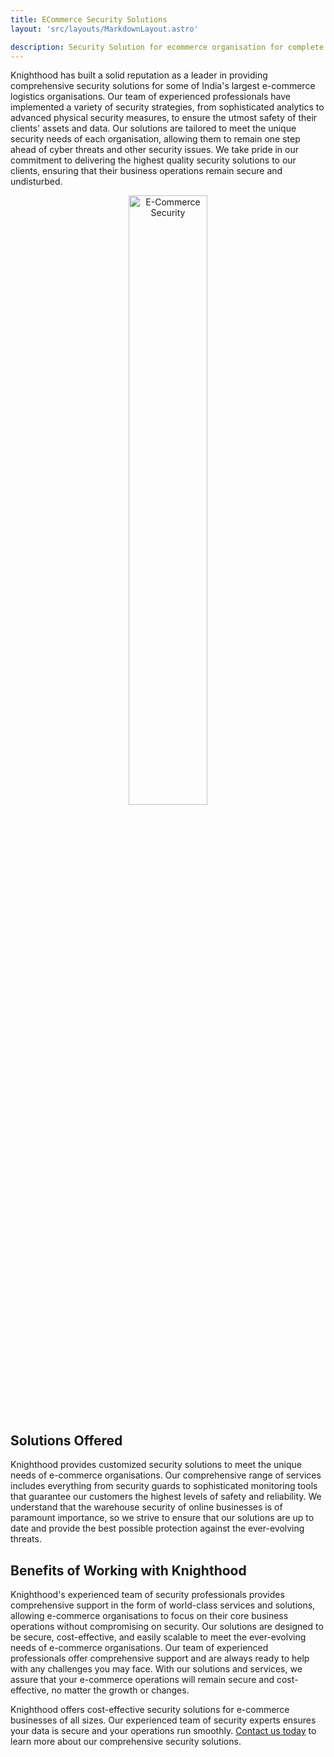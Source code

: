 ```yaml
---
title: ECommerce Security Solutions
layout: 'src/layouts/MarkdownLayout.astro'

description: Security Solution for ecommerce organisation for complete security 24X7 across India
---
```




Knighthood has built a solid reputation as a leader in providing comprehensive security solutions for some of India's largest e-commerce logistics organisations. Our team of experienced professionals have implemented a variety of security strategies, from sophisticated analytics to advanced physical security measures, to ensure the utmost safety of their clients' assets and data. Our solutions are tailored to meet the unique security needs of each organisation, allowing them to remain one step ahead of cyber threats and other security issues. We take pride in our commitment to delivering the highest quality security solutions to our clients, ensuring that their business operations remain secure and undisturbed.

<center><img src="/ware.jpg" width="50%" height ="50%" alt="E-Commerce Security" /></center>

## Solutions Offered


Knighthood provides customized security solutions to meet the unique needs of e-commerce organisations. Our comprehensive range of services includes everything from security guards to sophisticated monitoring tools that guarantee our customers the highest levels of safety and reliability. We understand that the warehouse security of online businesses is of paramount importance, so we strive to ensure that our solutions are up to date and provide the best possible protection against the ever-evolving threats.

## Benefits of Working with Knighthood

Knighthood's experienced team of security professionals provides comprehensive support in the form of world-class services and solutions, allowing e-commerce organisations to focus on their core business operations without compromising on security. Our solutions are designed to be secure, cost-effective, and easily scalable to meet the ever-evolving needs of e-commerce organisations. Our team of experienced professionals offer comprehensive support and are always ready to help with any challenges you may face. With our solutions and services, we assure that your e-commerce operations will remain secure and cost-effective, no matter the growth or changes.



Knighthood offers cost-effective security solutions for e-commerce businesses of all sizes. Our experienced team of security experts ensures your data is secure and your operations run smoothly. [Contact us today](/contact) to learn more about our comprehensive security solutions.
